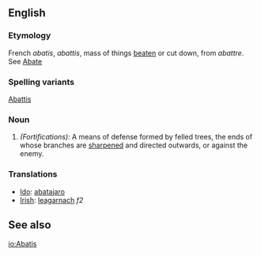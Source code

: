 ==English==
===Etymology===
French ''abatis'', ''abattis'', mass of things [[beaten]] or cut down, from ''abattre''. See [[Abate]]
===Spelling variants===
[[Abattis]]
===Noun===
#''(Fortifications):'' A means of defense formed by felled trees, the ends of whose branches are [[sharpened]] and directed outwards, or against the enemy.
===Translations===
*[[Ido]]: [[abatajaro]]
*[[Irish]]: [[leagarnach]] ''f2''

==See also==
{{Wikisource1911Enc|Abatis}}

[[io:Abatis]]